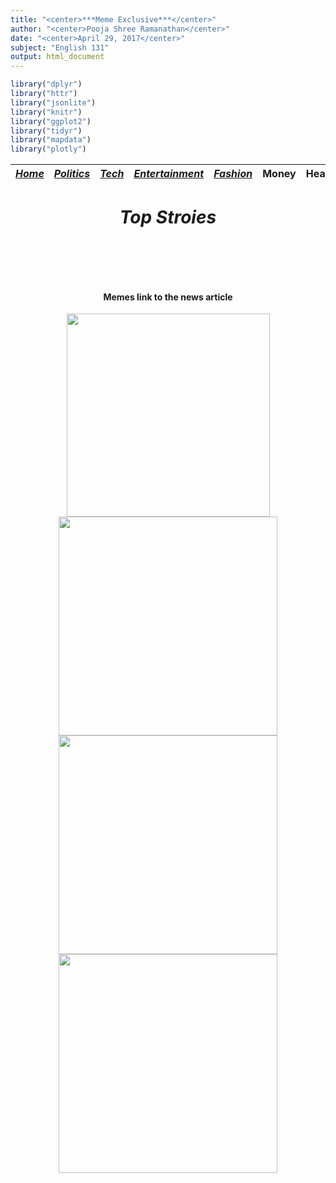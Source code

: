 ```yaml
---
title: "<center>***Meme Exclusive***</center>"
author: "<center>Pooja Shree Ramanathan</center>"
date: "<center>April 29, 2017</center>"
subject: "English 131"
output: html_document
---
```




```r
library("dplyr")
library("httr")
library("jsonlite")
library("knitr")
library("ggplot2")
library("tidyr")
library("mapdata")
library("plotly")
```

 |[*Home*](index.html) | [*Politics*](other/politics.html) | [*Tech*](other/tech.html) | [*Entertainment*](other/enter.html)| [*Fashion*](other/fashion.html) | Money | Health | Travel | Sports | U.S. | World |  |
 |-------|------------|--------|----------------|-----------|----|----|-----|----|-----|-----|
 
<center><h1> ***Top Stroies*** <h1> <br>

#### Memes link to the news article

[<img src="other/politics.png" style="width: 325px;">](http://www.cnn.com/2017/04/25/politics/trump-north-korea-taunts/index.html) [<img src="other/tech.png" style="width: 350px;">](http://money.cnn.com/2017/04/24/technology/google-yi-halo/index.html) [<img src="other/fashion.png" style="width: 350px;">](http://money.cnn.com/2017/04/05/news/companies/nivea-white-is-purity-racist-ad/index.html?iid=surge-stack-dom)  [<img src="other/ente.png" style="width: 350px;">](http://www.cnn.com/2017/04/25/health/13-reasons-why-teen-suicide-debate-explainer/index.html) <br><br></center> 


